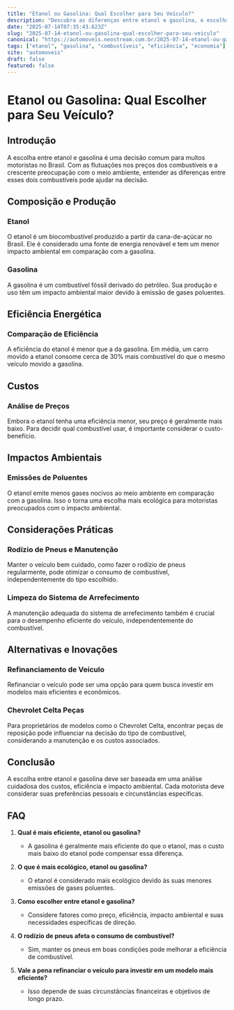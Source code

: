 ```yaml
---
title: "Etanol ou Gasolina: Qual Escolher para Seu Veículo?"
description: "Descubra as diferenças entre etanol e gasolina, e escolha o melhor combustível para o seu carro com base em eficiência, custo e impacto ambiental."
date: "2025-07-14T07:35:43.623Z"
slug: "2025-07-14-etanol-ou-gasolina-qual-escolher-para-seu-veiculo"
canonical: "https://automoveis.neostream.com.br/2025-07-14-etanol-ou-gasolina-qual-escolher-para-seu-veiculo"
tags: ["etanol", "gasolina", "combustíveis", "eficiência", "economia"]
site: "automoveis"
draft: false
featured: false
---
```


# Etanol ou Gasolina: Qual Escolher para Seu Veículo?

## Introdução
A escolha entre etanol e gasolina é uma decisão comum para muitos motoristas no Brasil. Com as flutuações nos preços dos combustíveis e a crescente preocupação com o meio ambiente, entender as diferenças entre esses dois combustíveis pode ajudar na decisão.

## Composição e Produção
### Etanol
O etanol é um biocombustível produzido a partir da cana-de-açúcar no Brasil. Ele é considerado uma fonte de energia renovável e tem um menor impacto ambiental em comparação com a gasolina.

### Gasolina
A gasolina é um combustível fóssil derivado do petróleo. Sua produção e uso têm um impacto ambiental maior devido à emissão de gases poluentes.

## Eficiência Energética
### Comparação de Eficiência
A eficiência do etanol é menor que a da gasolina. Em média, um carro movido a etanol consome cerca de 30% mais combustível do que o mesmo veículo movido a gasolina.

## Custos
### Análise de Preços
Embora o etanol tenha uma eficiência menor, seu preço é geralmente mais baixo. Para decidir qual combustível usar, é importante considerar o custo-benefício.

## Impactos Ambientais
### Emissões de Poluentes
O etanol emite menos gases nocivos ao meio ambiente em comparação com a gasolina. Isso o torna uma escolha mais ecológica para motoristas preocupados com o impacto ambiental.

## Considerações Práticas
### Rodízio de Pneus e Manutenção
Manter o veículo bem cuidado, como fazer o rodízio de pneus regularmente, pode otimizar o consumo de combustível, independentemente do tipo escolhido.

### Limpeza do Sistema de Arrefecimento
A manutenção adequada do sistema de arrefecimento também é crucial para o desempenho eficiente do veículo, independentemente do combustível.

## Alternativas e Inovações
### Refinanciamento de Veículo
Refinanciar o veículo pode ser uma opção para quem busca investir em modelos mais eficientes e econômicos.

### Chevrolet Celta Peças
Para proprietários de modelos como o Chevrolet Celta, encontrar peças de reposição pode influenciar na decisão do tipo de combustível, considerando a manutenção e os custos associados.

## Conclusão
A escolha entre etanol e gasolina deve ser baseada em uma análise cuidadosa dos custos, eficiência e impacto ambiental. Cada motorista deve considerar suas preferências pessoais e circunstâncias específicas.

## FAQ

1. **Qual é mais eficiente, etanol ou gasolina?**
   - A gasolina é geralmente mais eficiente do que o etanol, mas o custo mais baixo do etanol pode compensar essa diferença.

2. **O que é mais ecológico, etanol ou gasolina?**
   - O etanol é considerado mais ecológico devido às suas menores emissões de gases poluentes.

3. **Como escolher entre etanol e gasolina?**
   - Considere fatores como preço, eficiência, impacto ambiental e suas necessidades específicas de direção.

4. **O rodízio de pneus afeta o consumo de combustível?**
   - Sim, manter os pneus em boas condições pode melhorar a eficiência de combustível.

5. **Vale a pena refinanciar o veículo para investir em um modelo mais eficiente?**
   - Isso depende de suas circunstâncias financeiras e objetivos de longo prazo.